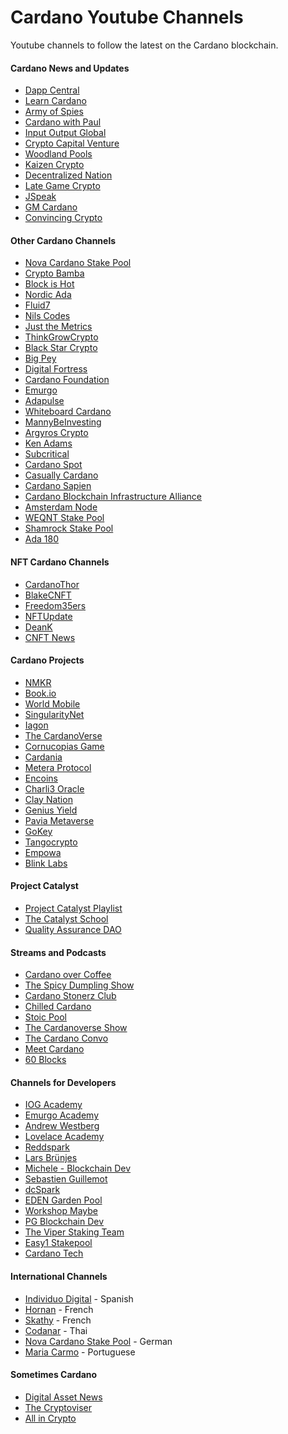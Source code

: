 # Cardano Youtube Channels

Youtube channels to follow the latest on the Cardano blockchain. 

#### Cardano News and Updates
- [Dapp Central](https://www.youtube.com/@DappCentral)
- [Learn Cardano](https://www.youtube.com/@LearnCardano) 
- [Army of Spies](https://www.youtube.com/@ArmyofSpies)
- [Cardano with Paul](https://www.youtube.com/@CardanoWithPaul)
- [Input Output Global](https://www.youtube.com/@IohkIo)
- [Crypto Capital Venture](https://www.youtube.com/@CryptoCapitalVenture) 
- [Woodland Pools](https://www.youtube.com/@WoodlandPools) 
- [Kaizen Crypto](https://www.youtube.com/@KaizenCrypto)
- [Decentralized Nation](https://www.youtube.com/@decentralizednation)
- [Late Game Crypto](https://www.youtube.com/@LateGameCrypto)
- [JSpeak](https://www.youtube.com/@j_speak)
- [GM Cardano](https://www.youtube.com/@gmcardano)
- [Convincing Crypto](https://www.youtube.com/@ConvincingCrypto)

#### Other Cardano Channels
- [Nova Cardano Stake Pool](https://www.youtube.com/@NOVApool)
- [Crypto Bamba](https://www.youtube.com/@CryptoBamba/)
- [Block is Hot](https://www.youtube.com/@blockishot971)
- [Nordic Ada](https://www.youtube.com/@NordicADA)
- [Fluid7](https://www.youtube.com/@fluid7)
- [Nils Codes](https://www.youtube.com/@NilsCodes)
- [Just the Metrics](https://www.youtube.com/@justthemetrics)
- [ThinkGrowCrypto](https://www.youtube.com/@ThinkGrowCrypto)
- [Black Star Crypto](https://www.youtube.com/@blackstarcrypto1662)
- [Big Pey](https://www.youtube.com/@bigpey)
- [Digital Fortress](https://www.youtube.com/@DigitalFortress)
- [Cardano Foundation](https://www.youtube.com/@CardanoFoundation)
- [Emurgo](https://www.youtube.com/@EMURGO)
- [Adapulse](https://www.youtube.com/@AdaPulse)
- [Whiteboard Cardano](https://www.youtube.com/@WhiteboardCardano)
- [MannyBeInvesting](https://www.youtube.com/@MannyBeInvesting)
- [Argyros Crypto](https://www.youtube.com/@ArgyrosCrypto)
- [Ken Adams](https://www.youtube.com/@KEWW-ADA)
- [Subcritical](https://www.youtube.com/@Subcritical)
- [Cardano Spot](https://www.youtube.com/@cardanospot5022)
- [Casually Cardano](https://www.youtube.com/@CasuallyCardano)
- [Cardano Sapien](https://www.youtube.com/@S-PIEN)
- [Cardano Blockchain Infrastructure Alliance](https://www.youtube.com/@CardanoBlockchainInfraAlliance)
- [Amsterdam Node](https://www.youtube.com/@amsterdamnode3691)
- [WEQNT Stake Pool](https://www.youtube.com/@TheCardanoCommunityPodcast)
- [Shamrock Stake Pool](https://www.youtube.com/@shamrockstakepool2837)
- [Ada 180](https://www.youtube.com/@ADA180)

#### NFT Cardano Channels
- [CardanoThor](https://www.youtube.com/@CardanoThor)
- [BlakeCNFT](https://www.youtube.com/@blakeCNFT) 
- [Freedom35ers](https://youtube.com/@Freedom35ers)
- [NFTUpdate](https://www.youtube.com/@NFTUpdate/)
- [DeanK](https://www.youtube.com/@DeanKYouTube)
- [CNFT News](https://www.youtube.com/@cnftnews)

#### Cardano Projects
- [NMKR](https://www.youtube.com/@nmkr_io)
- [Book.io](https://www.youtube.com/@book_io) 
- [World Mobile](https://www.youtube.com/@WorldMobileTeam)
- [SingularityNet](https://www.youtube.com/@SingularityNET)
- [Iagon](https://www.youtube.com/channel/UCpIUqQSMK5cE4QncanEUpKg)
- [The CardanoVerse](https://www.youtube.com/@cardanoverse/)
- [Cornucopias Game](https://www.youtube.com/@CornucopiasGame)
- [Cardania](https://www.youtube.com/@cardaniaHQ)
- [Metera Protocol](https://www.youtube.com/@meteraprotocol)
- [Encoins](https://www.youtube.com/@encoins)
- [Charli3 Oracle](https://www.youtube.com/@charli3oracles40)
- [Clay Nation](https://www.youtube.com/@claymates)
- [Genius Yield](https://www.youtube.com/@geniusyield6151)
- [Pavia Metaverse](https://www.youtube.com/@Pavia_io)
- [GoKey](https://www.youtube.com/@GoKeyFinance)
- [Tangocrypto](https://www.youtube.com/channel/UCmBDcgWgk3SOQA91s-rAFZg)
- [Empowa](https://www.youtube.com/@empowa_io)
- [Blink Labs](https://www.youtube.com/@BlinkLabs_io)

#### Project Catalyst
- [Project Catalyst Playlist](https://www.youtube.com/playlist?list=PLnPTB0CuBOByRhpTUdALq4J89m_h7QqLk)
- [The Catalyst School](https://www.youtube.com/@TheCatalystSchool)
- [Quality Assurance DAO](https://www.youtube.com/@qadao)

#### Streams and Podcasts
- [Cardano over Coffee](https://www.youtube.com/@cardanoovercoffee)
- [The Spicy Dumpling Show](https://www.youtube.com/@spicydumplingshow1856)
- [Cardano Stonerz Club](https://www.youtube.com/@CardanoStonerzClub)
- [Chilled Cardano](https://www.youtube.com/@ChilledCardano)
- [Stoic Pool](https://www.youtube.com/@StoicPool)
- [The Cardanoverse Show](https://www.youtube.com/@TheCardanoVerseShow)
- [The Cardano Convo](https://www.youtube.com/@TheCardanoConvo)
- [Meet Cardano](https://www.youtube.com/@MeetCardano)
- [60 Blocks](https://www.youtube.com/@60blocks_io)

#### Channels for Developers
- [IOG Academy](https://www.youtube.com/@iogacademy)
- [Emurgo Academy](https://www.youtube.com/@emurgoacademy3838)
- [Andrew Westberg](https://www.youtube.com/@AndrewWestberg)
- [Lovelace Academy](https://www.youtube.com/@LovelaceAcademy)
- [Reddspark](https://www.youtube.com/@ReddSpark)
- [Lars Brünjes](https://www.youtube.com/@larsbrunjes37)
- [Michele - Blockchain Dev](https://www.youtube.com/@michele-blockchaindev1986)
- [Sebastien Guillemot](https://www.youtube.com/@SebastienGuillemot) 
- [dcSpark](https://www.youtube.com/@dcSpark)
- [EDEN Garden Pool](https://www.youtube.com/channel/UCZvLM73pSD3aSJv6_Egf8Fg)
- [Workshop Maybe](https://www.youtube.com/@WorkshopMaybe)
- [PG Blockchain Dev](https://www.youtube.com/@PGWAD)
- [The Viper Staking Team](https://www.youtube.com/@viperstakepool)
- [Easy1 Stakepool](https://www.youtube.com/@cardanoeasy1stakepoo674)
- [Cardano Tech](https://www.youtube.com/@cardanotech)

#### International Channels
- [Individuo Digital](https://www.youtube.com/@IndividuoDigital) - Spanish
- [Hornan](https://www.youtube.com/@hancoeur) - French
- [Skathy](https://www.youtube.com/@SKATHYUnderstandCardano) - French
- [Codanar](https://www.youtube.com/@codanar) - Thai
- [Nova Cardano Stake Pool](https://www.youtube.com/@NOVApool) - German
- [Maria Carmo](https://www.youtube.com/@maria_carmo3699) - Portuguese 

#### Sometimes Cardano 
- [Digital Asset News](https://www.youtube.com/@DigitalAssetNews)
- [The Cryptoviser](https://www.youtube.com/@TheCryptoviser/)
- [All in Crypto](https://www.youtube.com/@realallincrypto)


